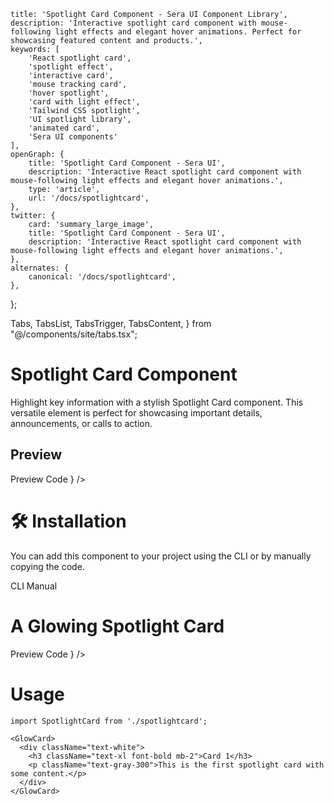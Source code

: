     title: 'Spotlight Card Component - Sera UI Component Library',
    description: 'Interactive spotlight card component with mouse-following light effects and elegant hover animations. Perfect for showcasing featured content and products.',
    keywords: [
        'React spotlight card',
        'spotlight effect',
        'interactive card',
        'mouse tracking card',
        'hover spotlight',
        'card with light effect',
        'Tailwind CSS spotlight',
        'UI spotlight library',
        'animated card',
        'Sera UI components'
    ],
    openGraph: {
        title: 'Spotlight Card Component - Sera UI',
        description: 'Interactive React spotlight card component with mouse-following light effects and elegant hover animations.',
        type: 'article',
        url: '/docs/spotlightcard',
    },
    twitter: {
        card: 'summary_large_image',
        title: 'Spotlight Card Component - Sera UI',
        description: 'Interactive React spotlight card component with mouse-following light effects and elegant hover animations.',
    },
    alternates: {
        canonical: '/docs/spotlightcard',
    },
};

  Tabs,
  TabsList,
  TabsTrigger,
  TabsContent,
} from "@/components/site/tabs.tsx";

<AI dir="left"/>

# Spotlight Card Component 
Highlight key information with a stylish Spotlight Card component. This versatile element is perfect for showcasing important details, announcements, or calls to action.

## Preview

<Tabs defaultValue="preview" className="">
  <TabsList>
    <TabsTrigger value="preview">Preview</TabsTrigger>
    <TabsTrigger value="code">Code</TabsTrigger>
  </TabsList>
  <TabsContent value="preview">
    <ComponentRenderer component={<SpotlightCard />} />
  </TabsContent>
  <TabsContent value="code">
    <CodeBlock filePath="src/app/docs/spotlightcard/spotlightcard.tsx" />
  </TabsContent>
</Tabs>

# 🛠️ Installation

You can add this component to your project using the CLI or by manually copying the code.

<Tabs defaultValue="cli" className="">
  <TabsList>
    <TabsTrigger value="cli">CLI</TabsTrigger>
    <TabsTrigger value="manual">Manual</TabsTrigger>
  </TabsList>
  <TabsContent value="cli">
    <Cli command={`add spotlightcard.json`} />
  </TabsContent>

  <TabsContent value="manual">
    <CodeBlock filePath="src/app/docs/spotlightcard/spotlightcard.tsx" />
  </TabsContent>
</Tabs>



# A Glowing Spotlight Card


<Tabs defaultValue="preview" className="">
  <TabsList>
    <TabsTrigger value="preview">Preview</TabsTrigger>
    <TabsTrigger value="code">Code</TabsTrigger>
  </TabsList>
  <TabsContent value="preview">
    <ComponentRenderer component={<SpotlightCardView />} />
  </TabsContent>
  <TabsContent value="code">
    <CodeBlock filePath="src/app/docs/spotlightcard/spotlight-card.tsx" />
  </TabsContent>
</Tabs>

# Usage

```tsx
import SpotlightCard from './spotlightcard';

<GlowCard>
  <div className="text-white">
    <h3 className="text-xl font-bold mb-2">Card 1</h3>
    <p className="text-gray-300">This is the first spotlight card with some content.</p>
  </div>
</GlowCard>
```
